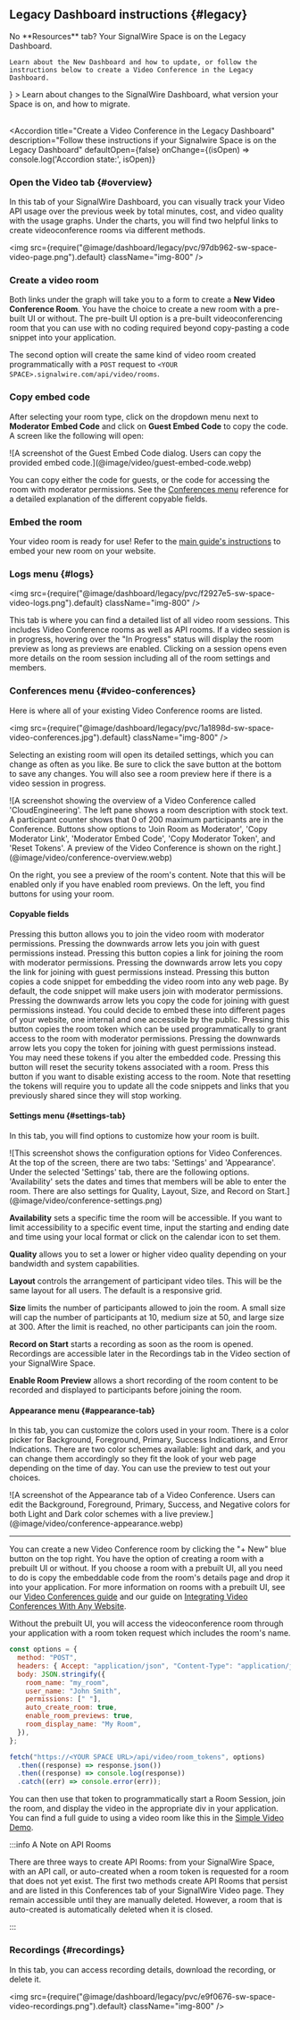 
## Legacy Dashboard instructions {#legacy}

<div className="row">
  
  <div className="col col--6">
    No **Resources** tab? Your SignalWire Space is on the Legacy Dashboard.
    
    Learn about the New Dashboard and how to update, or follow the instructions below to create a Video Conference in the Legacy Dashboard.
  </div>
  
  <div className="col col--6">
    <Card 
      title="The New Dashboard migration" 
      href="/platform/dashboard"
      icon={<MdDashboard />}
    >
      Learn about changes to the SignalWire Dashboard, what version your Space is on, and how to migrate.
    </Card>
  </div>
  
</div>

<br/>

<AccordionGroup>

<Accordion 
  title="Create a Video Conference in the Legacy Dashboard"
  description="Follow these instructions if your Signalwire Space is on the Legacy Dashboard"
  defaultOpen={false}
  onChange={(isOpen) => console.log('Accordion state:', isOpen)}
>

<Steps>

### Open the Video tab {#overview}

In this tab of your SignalWire Dashboard, you can visually track your Video API usage over the previous week 
by total minutes, cost, and video quality with the usage graphs. 
Under the charts, you will find two helpful links to create videoconference rooms via different methods.

<img src={require("@image/dashboard/legacy/pvc/97db962-sw-space-video-page.png").default} className="img-800" />

### Create a video room

Both links under the graph will take you to a form to create a **New Video Conference Room**. 
You have the choice to create a new room with a pre-built UI or without. 
The pre-built UI option is a pre-built videoconferencing room that you can use 
with no coding required beyond copy-pasting a code snippet into your application. 

The second option will create the same kind of video room created programmatically 
with a `POST` request to `<YOUR SPACE>.signalwire.com/api/video/rooms`. 

### Copy embed code

After selecting your room type, click on the dropdown menu next to
**Moderator Embed Code** and click on **Guest Embed Code** to copy the code. 
A screen like the following will open:

<Frame caption="Guest Embed Code Snippet">
  ![A screenshot of the Guest Embed Code dialog. Users can copy the provided embed code.](@image/video/guest-embed-code.webp)
</Frame>

You can copy either the code for guests, or the code for accessing the room with moderator permissions. 
See the [Conferences menu](#video-conferences) reference for a detailed explanation of the different copyable fields.

### Embed the room

Your video room is ready for use!
Refer to the [main guide's instructions](/video/conference#embed) to embed your new room on your website.

</Steps>

### Logs menu {#logs}

<img src={require("@image/dashboard/legacy/pvc/f2927e5-sw-space-video-logs.png").default} className="img-800" />

This tab is where you can find a detailed list of all video room sessions. This includes Video Conference rooms as well as API rooms. 
If a video session is in progress, hovering over the "In Progress" status will display the room preview as long as previews are enabled. 
Clicking on a session opens even more details on the room session including all of the room settings and members.

### Conferences menu {#video-conferences}

Here is where all of your existing Video Conference rooms are listed. 

<img
  src={require("@image/dashboard/legacy/pvc/1a1898d-sw-space-video-conferences.jpg").default}
  className="img-800"
/>

Selecting an existing room will open its detailed settings, which you can change as often as you like. 
Be sure to click the save button at the bottom to save any changes. 
You will also see a room preview here if there is a video session in progress.

<Frame caption="Overview screen for a Video Conference.">
![A screenshot showing the overview of a Video Conference called 'CloudEngineering'. The left pane shows a room description with stock text. A participant counter shows that 0 of 200 maximum participants are in the Conference. Buttons show options to 'Join Room as Moderator', 'Copy Moderator Link', 'Moderator Embed Code', 'Copy Moderator Token', and 'Reset Tokens'. A preview of the Video Conference is shown on the right.](@image/video/conference-overview.webp)
</Frame>

On the right, you see a preview of the room's content. 
Note that this will be enabled only if you have enabled room previews.
On the left, you find buttons for using your room.

#### Copyable fields

<AccordionGroup>

  <Accordion title="Join Room As Moderator">
    Pressing this button allows you to join the video room with moderator permissions. 
    Pressing the downwards arrow lets you join with guest permissions instead.
  </Accordion>

  <Accordion title="Copy Moderator Link">
    Pressing this button copies a link for joining the room with moderator permissions. 
    Pressing the downwards arrow lets you copy the link for joining with guest permissions instead.
  </Accordion>

  <Accordion title="Moderator Embed Code">
    Pressing this button copies a code snippet for embedding the video room into any web page. 
  By default, the code snippet will make users join with moderator permissions. 
  Pressing the downwards arrow lets you copy the code for joining with guest permissions instead. 
  You could decide to embed these into different pages of your website, one internal and one accessible by the public.
  </Accordion>

  <Accordion title="Copy Moderator Token">
    Pressing this button copies the room token which can be used programmatically to grant access to the room with moderator permissions. 
    Pressing the downwards arrow lets you copy the token for joining with guest permissions instead. 
    You may need these tokens if you alter the embedded code.
  </Accordion>

  <Accordion title="Reset Tokens">
    Pressing this button will reset the security tokens associated with a room. 
    Press this button if you want to disable existing access to the room. 
    Note that resetting the tokens will require you to update all the code snippets and links that you previously shared since they will stop working.
  </Accordion>

</AccordionGroup>

#### Settings menu {#settings-tab}

In this tab, you will find options to customize how your room is built.

<Frame caption="Configuration options for Video Conferences.">
![This screenshot shows the configuration options for Video Conferences. At the top of the screen, there are two tabs: 'Settings' and 'Appearance'. Under the selected 'Settings' tab, there are the following options. 'Availability' sets the dates and times that members will be able to enter the room. There are also settings for Quality, Layout, Size, and Record on Start.](@image/video/conference-settings.png)
</Frame>

**Availability** sets a specific time the room will be accessible. 
If you want to limit accessibility to a specific event time, input the starting and ending date and time using your local format or click on the calendar icon to set them.

**Quality** allows you to set a lower or higher video quality depending on your bandwidth and system capabilities.

**Layout** controls the arrangement of participant video tiles. 
This will be the same layout for all users. 
The default is a responsive grid.

**Size** limits the number of participants allowed to join the room. 
A small size will cap the number of participants at 10, medium size at 50, and large size at 300. 
After the limit is reached, no other participants can join the room.

**Record on Start** starts a recording as soon as the room is opened. 
Recordings are accessible later in the Recordings tab in the Video section of your SignalWire Space.

**Enable Room Preview** allows a short recording of the room content to be recorded and displayed to participants before joining the room.

#### Appearance menu {#appearance-tab}

In this tab, you can customize the colors used in your room. 
There is a color picker for Background, Foreground, Primary, Success Indications, and Error Indications. 
There are two color schemes available: light and dark, and you can change them accordingly so they fit the look of your web page depending on the time of day.
You can use the preview to test out your choices.

<Frame caption="Video Conference Appearance Tab">
  ![A screenshot of the Appearance tab of a Video Conference. Users can edit the Background, Foreground, Primary, Success, and Negative colors for both Light and Dark color schemes with a live preview.](@image/video/conference-appearance.webp)
</Frame>

---

You can create a new Video Conference room by clicking the "+ New" blue button on the top right. 
You have the option of creating a room with a prebuilt UI or without. 
If you choose a room with a prebuilt UI, all you need to do is copy the embeddable code from the room's details page and drop it into your application. 
For more information on rooms with a prebuilt UI, see our [Video Conferences guide](/video/conference) and our guide on 
[Integrating Video Conferences With Any Website](/video/conference).

Without the prebuilt UI, you will access the videoconference room through your application with a room token request which includes the room's name.

```js
const options = {
  method: "POST",
  headers: { Accept: "application/json", "Content-Type": "application/json" },
  body: JSON.stringify({
    room_name: "my_room",
    user_name: "John Smith",
    permissions: [" "],
    auto_create_room: true,
    enable_room_previews: true,
    room_display_name: "My Room",
  }),
};

fetch("https://<YOUR SPACE URL>/api/video/room_tokens", options)
  .then((response) => response.json())
  .then((response) => console.log(response))
  .catch((err) => console.error(err));
```

You can then use that token to programmatically start a Room Session, join the room, and display the video in the appropriate div in your application. 
You can find a full guide to using a video room like this in the [Simple Video Demo](/video/getting-started/simple-video-demo).

:::info A Note on API Rooms

There are three ways to create API Rooms: from your SignalWire Space, with an API call, or auto-created when a room token is requested for a room that does not yet exist. 
The first two methods create API Rooms that persist and are listed in this Conferences tab of your SignalWire Video page. 
They remain accessible until they are manually deleted. 
However, a room that is auto-created is automatically deleted when it is closed.

:::

### Recordings {#recordings}

In this tab, you can access recording details, download the recording, or delete it.

<img
  src={require("@image/dashboard/legacy/pvc/e9f0676-sw-space-video-recordings.png").default}
  className="img-800"
/>

</Accordion>

<NewLegacy />

</AccordionGroup>